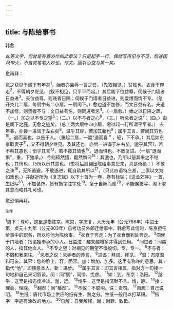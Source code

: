 ```yaml
---
---
---
```

title: 与陈给事书
---



韩愈

*此等文字，何曾是有意必作如此章法？只是起手一行，偶然写得见与不见，后遂因风带火，不自觉笔笔入妙也。作文，固以心空为第一矣。*

愈再拜：

愈之获见于阁下有年矣<sup>1</sup>。始者亦尝辱一言之誉。（先叙相见。）贫贱也，衣食于奔走<sup>2</sup>，不得朝夕继见。（叙不相见，只平平而起。）其后阁下位益尊，伺候于门墙者日益进<sup>3</sup>。夫位益尊，则贱者日隔；伺候于门墙者日益进，则爱博而情不专。（忽开突兀二扇，每扇中有二小扇。一扇阁下。）愈也道不加修，而文日益有名。夫道不加修，则贤者不与；文日益有名，则同进者忌<sup>4</sup>。（一扇愈。）始之以日隔之疏，（一。）加之以不专之望<sup>5</sup>；（二。）以不与者之心<sup>6</sup>，（三。）听忌者之说<sup>7</sup>：（四。）由是阁下之庭，无愈之迹矣。（总上两大扇中四小扇，缴过起一行所谓平平者。）
去年春，亦尝一进谒于左右矣<sup>8</sup>。温乎其容，若加其新也<sup>9</sup>；属乎其言，若闵其穷也<sup>10</sup>。退而喜也，以告于人。（重起二扇，一赢“退而喜＂，轻，下不承。）其后如东京取妻子<sup>11</sup>，又不得朝夕继见。及其还也，亦尝一进谒于左右矣。邈乎其容1，若不察其愚也；悄乎其言<sup>13</sup>，若不接其情也<sup>19</sup>。退而惧也，不敢复进。（一扇“退而惧”，重，下独承。）
今则释然悟，翻然悔曰<sup>15</sup>：其邈也，乃所以怒其来之不继也；其悄也，乃所以示其意也。（忽将后扇翻出陈给事意思来，真是奇绝！）不敏之诛<sup>16</sup>，无所逃避。不敢遂进，辄自疏其所以<sup>17</sup>，（只此四语特庄甚，上俱以文为如戏也。）并献近所为《复志赋》以下十首为一卷，卷有标轴；《送孟郊序》一首，生纸写<sup>18</sup>，不加装饰，皆有揩字注字处<sup>19</sup>。急于自解而谢<sup>20</sup>，不能俟更写，阁下取其意而略其礼可也。

愈恐惧再拜。

<sup>注释</sup>

<sup>1</sup>周下：尊称，这里是指陈京。陈京，字庆复，大历元年（公元766年）中进士第，贞元十九年（公元803年）自考功员外郎迁给事中。韩愈写此信时，陈京担任给事中的职务，所以称他为陈给事。
<sup>2</sup>衣食于奔走：为了衣食而到处奔走。
<sup>3</sup>伺候于门墙者：指谄媚奉承的小人。日益进：越来越增多并得到任用。
<sup>4</sup>同进者：同类的人，指其他文人。
<sup>5</sup>不专之望：对相见的期望不很殷切。专，专一。
<sup>6</sup>不与者：不屑和我来往。
<sup>7</sup>忌者之说：忌妒者的谗言。
<sup>8</sup>进谒：拜谒、拜见。
<sup>9</sup>温：态度温和可亲。其容：您的脸上。容，面容。加：增加、加多。这里有称许的意思。其：指代“他”，即韩愈本人。新：进步。
<sup>10</sup>属乎其言：即其言相属，指对方一句接一句地和自己来切叙谈。闵：同“悯”，同情、忧虑。
<sup>11</sup>如：到。东京：洛阳。
<sup>12</sup>邈乎：这里是指态度冷淡。邈，远。
<sup>13</sup>悄乎：这里是指沉默不言。悄，静。
<sup>14</sup>接：理会、理睬。
<sup>15</sup>翻然：同“橎然”。
<sup>16</sup>不敏：不聪明。诛：责罚。
<sup>17</sup>自疏：自己说明。
<sup>18</sup>生纸：唐代市场上供应的纸有生、熟之分。生纸一般用以打草稿。
<sup>19</sup>揩字：字迹有涂改的地方。
<sup>20</sup>自解：自我解释。谢：谢罪、致歉。